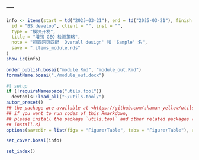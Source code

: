 ---
---

```r
info <- items(start = td("2025-03-21"), end = td("2025-03-21"), finish = td("2025-03-21"),
  id = "BS.develop", client = "", inst = "",
  type = "模块开发",
  title = "增强 GEO 检测策略",
  note = "抓取网页匹配 'Overall design' 和 'Sample' 名",
  save = ".items_module.rds"
)
show.ic(info)

order_publish.bosai("module.Rmd", "module_out.Rmd")
formatName.bosai("./module_out.docx")
```

```r
#| setup
if (!requireNamespace("utils.tool"))
  devtools::load_all("~/utils.tool/")
autor_preset()
## the package are available at <https://github.com/shaman-yellow/utils.tool>
## if you want to run codes of this Rmarkdown,
## please install the package `utils.tool` and other related packages (run
## install.R)
options(savedir = list(figs = "Figure+Table", tabs = "Figure+Table"), autor_asis = F)
```

```r
set_cover.bosai(info)
```

```r
set_index()
```


